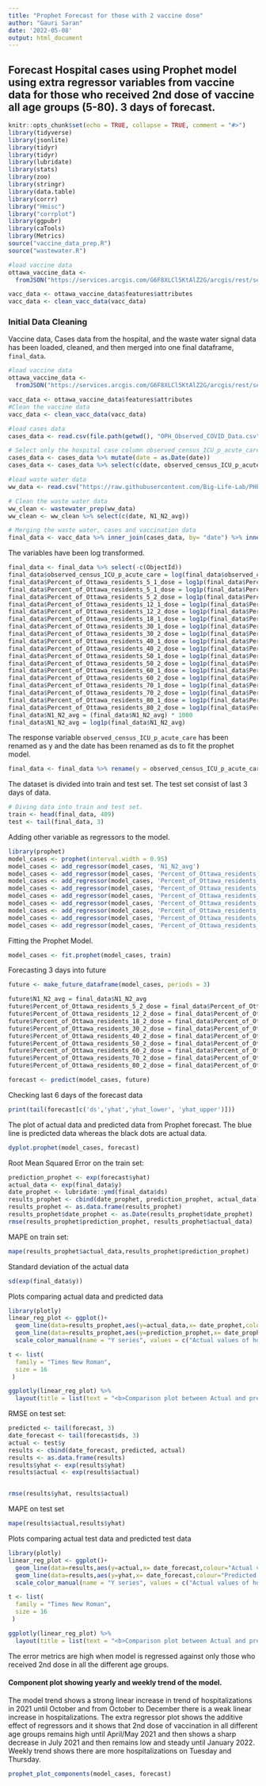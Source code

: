 ```yaml
---
title: "Prophet Forecast for those with 2 vaccine dose"
author: "Gauri Saran"
date: '2022-05-08'
output: html_document
---
```


## <b> Forecast Hospital cases using Prophet model using extra regressor variables from vaccine data for those who received 2nd dose of vaccine all age groups (5-80). 3 days of forecast.</b>

```r
knitr::opts_chunk$set(echo = TRUE, collapse = TRUE, comment = "#>")
library(tidyverse)
library(jsonlite)
library(tidyr)
library(tidyr)
library(lubridate)
library(stats)
library(zoo)
library(stringr)
library(data.table)
library(corrr)
library("Hmisc")
library("corrplot")
library(ggpubr)
library(caTools)
library(Metrics)
source("vaccine_data_prep.R")
source("wastewater.R")
```



```r
#load vaccine data 
ottawa_vaccine_data <-
  fromJSON("https://services.arcgis.com/G6F8XLCl5KtAlZ2G/arcgis/rest/services/COVID-19_Vaccine_Coverage_by_Day_by_Age_by_Dose_for_Ottawa_Residents/FeatureServer/0/query?where=1%3D1&outFields=*&outSR=4326&f=json")

vacc_data <- ottawa_vaccine_data$features$attributes
vacc_data <- clean_vacc_data(vacc_data)

```

### Initial Data Cleaning

Vaccine data, Cases data from the hospital, and the waste water signal data has been loaded, cleaned, and then merged into one final dataframe, `final_data`.

```r
#load vaccine data 
ottawa_vaccine_data <-
  fromJSON("https://services.arcgis.com/G6F8XLCl5KtAlZ2G/arcgis/rest/services/COVID-19_Vaccine_Coverage_by_Day_by_Age_by_Dose_for_Ottawa_Residents/FeatureServer/0/query?where=1%3D1&outFields=*&outSR=4326&f=json")

vacc_data <- ottawa_vaccine_data$features$attributes
#Clean the vaccine data
vacc_data <- clean_vacc_data(vacc_data)

#load cases data
cases_data <- read.csv(file.path(getwd(), "OPH_Observed_COVID_Data.csv"))

# Select only the hospital case column observed_census_ICU_p_acute_care from the data
cases_data <- cases_data %>% mutate(date = as.Date(date))
cases_data <- cases_data %>% select(c(date, observed_census_ICU_p_acute_care))

#load waste water data
ww_data <- read.csv("https://raw.githubusercontent.com/Big-Life-Lab/PHESD/main/Wastewater/Ottawa/Data/wastewater_virus.csv")

# Clean the waste water data
ww_clean <- wastewater_prep(ww_data)
ww_clean <- ww_clean %>% select(c(date, N1_N2_avg))

# Merging the waste water, cases and vaccination data
final_data <- vacc_data %>% inner_join(cases_data, by= "date") %>% inner_join(ww_clean, by = "date") %>% arrange(date)

```

The variables have been log transformed.

```r
final_data <- final_data %>% select(-c(ObjectId))
final_data$observed_census_ICU_p_acute_care = log(final_data$observed_census_ICU_p_acute_care)
final_data$Percent_of_Ottawa_residents_5_1_dose = log1p(final_data$Percent_of_Ottawa_residents_5_1_dose)
final_data$Percent_of_Ottawa_residents_5_1_dose = log1p(final_data$Percent_of_Ottawa_residents_5_1_dose)
final_data$Percent_of_Ottawa_residents_5_2_dose = log1p(final_data$Percent_of_Ottawa_residents_5_2_dose)
final_data$Percent_of_Ottawa_residents_12_1_dose = log1p(final_data$Percent_of_Ottawa_residents_12_1_dose)
final_data$Percent_of_Ottawa_residents_12_2_dose = log1p(final_data$Percent_of_Ottawa_residents_12_2_dose)
final_data$Percent_of_Ottawa_residents_18_1_dose = log1p(final_data$Percent_of_Ottawa_residents_18_1_dose)
final_data$Percent_of_Ottawa_residents_30_1_dose = log1p(final_data$Percent_of_Ottawa_residents_30_1_dose)
final_data$Percent_of_Ottawa_residents_30_2_dose = log1p(final_data$Percent_of_Ottawa_residents_30_2_dose)
final_data$Percent_of_Ottawa_residents_40_1_dose = log1p(final_data$Percent_of_Ottawa_residents_40_1_dose)
final_data$Percent_of_Ottawa_residents_40_2_dose = log1p(final_data$Percent_of_Ottawa_residents_40_2_dose)
final_data$Percent_of_Ottawa_residents_50_1_dose = log1p(final_data$Percent_of_Ottawa_residents_50_1_dose)
final_data$Percent_of_Ottawa_residents_50_2_dose = log1p(final_data$Percent_of_Ottawa_residents_50_2_dose)
final_data$Percent_of_Ottawa_residents_60_1_dose = log1p(final_data$Percent_of_Ottawa_residents_60_1_dose)
final_data$Percent_of_Ottawa_residents_60_2_dose = log1p(final_data$Percent_of_Ottawa_residents_60_2_dose)
final_data$Percent_of_Ottawa_residents_70_1_dose = log1p(final_data$Percent_of_Ottawa_residents_70_1_dose)
final_data$Percent_of_Ottawa_residents_70_2_dose = log1p(final_data$Percent_of_Ottawa_residents_70_2_dose)
final_data$Percent_of_Ottawa_residents_80_1_dose = log1p(final_data$Percent_of_Ottawa_residents_80_1_dose)
final_data$Percent_of_Ottawa_residents_80_2_dose = log1p(final_data$Percent_of_Ottawa_residents_80_2_dose)
final_data$N1_N2_avg = (final_data$N1_N2_avg) * 1000
final_data$N1_N2_avg = log1p(final_data$N1_N2_avg)

```

The response variable `observed_census_ICU_p_acute_care` has been renamed as y and the date has been renamed as ds to fit the prophet model.

```r
final_data <- final_data %>% rename(y = observed_census_ICU_p_acute_care, ds = date)
```

The dataset is divided into train and test set. The test set consist of last 3 days of data.

```r
# Diving data into train and test set.
train <- head(final_data, 409)
test <- tail(final_data, 3)

```

Adding other variable as regressors to the model.


```r
library(prophet)
model_cases <- prophet(interval.width = 0.95)
model_cases <- add_regressor(model_cases, 'N1_N2_avg')
model_cases <- add_regressor(model_cases, 'Percent_of_Ottawa_residents_5_2_dose')
model_cases <- add_regressor(model_cases, 'Percent_of_Ottawa_residents_18_2_dose')
model_cases <- add_regressor(model_cases, 'Percent_of_Ottawa_residents_30_2_dose')
model_cases <- add_regressor(model_cases, 'Percent_of_Ottawa_residents_40_2_dose')
model_cases <- add_regressor(model_cases, 'Percent_of_Ottawa_residents_50_2_dose')
model_cases <- add_regressor(model_cases, 'Percent_of_Ottawa_residents_60_2_dose')
model_cases <- add_regressor(model_cases, 'Percent_of_Ottawa_residents_70_2_dose')
model_cases <- add_regressor(model_cases, 'Percent_of_Ottawa_residents_80_2_dose')

```

Fitting the Prophet Model.

```r
model_cases <- fit.prophet(model_cases, train)
```


Forecasting 3 days into future

```r
future <- make_future_dataframe(model_cases, periods = 3)

```


```r
future$N1_N2_avg = final_data$N1_N2_avg
future$Percent_of_Ottawa_residents_5_2_dose = final_data$Percent_of_Ottawa_residents_5_2_dose
future$Percent_of_Ottawa_residents_12_2_dose = final_data$Percent_of_Ottawa_residents_12_2_dose
future$Percent_of_Ottawa_residents_18_2_dose = final_data$Percent_of_Ottawa_residents_18_2_dose
future$Percent_of_Ottawa_residents_30_2_dose = final_data$Percent_of_Ottawa_residents_30_2_dose
future$Percent_of_Ottawa_residents_40_2_dose = final_data$Percent_of_Ottawa_residents_40_2_dose
future$Percent_of_Ottawa_residents_50_2_dose = final_data$Percent_of_Ottawa_residents_50_2_dose
future$Percent_of_Ottawa_residents_60_2_dose = final_data$Percent_of_Ottawa_residents_60_2_dose
future$Percent_of_Ottawa_residents_70_2_dose = final_data$Percent_of_Ottawa_residents_70_2_dose
future$Percent_of_Ottawa_residents_80_2_dose = final_data$Percent_of_Ottawa_residents_80_2_dose
```



```r
forecast <- predict(model_cases, future)


```


Checking last 6 days of the forecast data


```r
print(tail(forecast[c('ds','yhat','yhat_lower', 'yhat_upper')]))


```

The plot of actual data and predicted data from Prophet forecast. The blue line is predicted data whereas the black dots are actual data.

```r
dyplot.prophet(model_cases, forecast)

```


Root Mean Squared Error on the train set:

```r
prediction_prophet <- exp(forecast$yhat)
actual_data <- exp(final_data$y)
date_prophet <- lubridate::ymd(final_data$ds)
results_prophet <- cbind(date_prophet, prediction_prophet, actual_data)
results_prophet <- as.data.frame(results_prophet)
results_prophet$date_prophet <- as.Date(results_prophet$date_prophet)
rmse(results_prophet$prediction_prophet, results_prophet$actual_data)

```


MAPE on train set:

```r
mape(results_prophet$actual_data,results_prophet$prediction_prophet)
```

Standard deviation of the actual data


```r
sd(exp(final_data$y))

```

Plots comparing actual data and predicted data 


```r
library(plotly)
linear_reg_plot <- ggplot()+
  geom_line(data=results_prophet,aes(y=actual_data,x= date_prophet,colour="Actual values of hospital cases"),size=1 )+
  geom_line(data=results_prophet,aes(y=prediction_prophet,x= date_prophet,colour="Predicted values of hospital cases"),size=1) +
  scale_color_manual(name = "Y series", values = c("Actual values of hospital cases" = "green", "Predicted values of hospital cases" = "lightblue"))

t <- list(
  family = "Times New Roman",
  size = 16
 )

ggplotly(linear_reg_plot) %>%
  layout(title = list(text = "<b>Comparison plot between Actual and predicted values for Prophet model regressed against those who received 2nd dose.</b>", font = t), xaxis = list(title = ""), yaxis = list(title = "<b>Hospital Cases</b>"), width=1100)

```

RMSE on test set:

```r
predicted <- tail(forecast, 3)
date_forecast <- tail(forecast$ds, 3)
actual <- test$y
results <- cbind(date_forecast, predicted, actual)
results <- as.data.frame(results)
results$yhat <- exp(results$yhat)
results$actual <- exp(results$actual)


rmse(results$yhat, results$actual)

```

MAPE on test set

```r
mape(results$actual,results$yhat)
```


Plots comparing actual test data and predicted test data 

```r
library(plotly)
linear_reg_plot <- ggplot()+
  geom_line(data=results,aes(y=actual,x= date_forecast,colour="Actual values of hospital cases"),size=1 )+
  geom_line(data=results,aes(y=yhat,x= date_forecast,colour="Predicted values of hospital cases"),size=1) +
  scale_color_manual(name = "Y series", values = c("Actual values of hospital cases" = "green", "Predicted values of hospital cases" = "red"))

t <- list(
  family = "Times New Roman",
  size = 16
 )

ggplotly(linear_reg_plot) %>%
  layout(title = list(text = "<b>Comparison plot between Actual and predicted values for Linear Regression model</b>", font = t), xaxis = list(title = ""), yaxis = list(title = "<b>Hospital Cases</b>"), width=1100)

```


The error metrics are high when model is regressed against only those who received 2nd dose in all the different age groups. 


#### <b>Component plot showing yearly and weekly trend of the model.</b>
The model trend shows a strong linear increase in trend of hospitalizations in 2021 until October and from October to December there is a weak linear increase in hospitalizations.
The extra regressor plot shows the additive effect of regressors and it shows that 2nd dose of vaccination in all different age groups remains high until April/May 2021 and then shows a sharp decrease in July 2021 and then remains low and steady until January 2022.
Weekly trend shows there are more hospitalizations on Tuesday and Thursday.


```r
prophet_plot_components(model_cases, forecast)


```